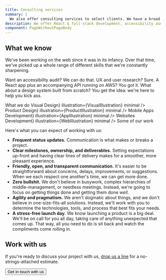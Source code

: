```yaml
---
title: Consulting services
summary: |
  We also offer consulting services to select clients. We have a broad range of skills and can help with everything from app development to print design.
description: We offer React & full-stack development, accessibility audits, WordPress and iOS development, UX & UI design, user research, copyediting, open-source work, and training.
component: PageWithoutPageBody
---
```





<Panel>

## What we know

We've been working on the web since it was in its infancy. Over that time, we've picked up a whole range of different skills that we're constantly sharpening.

Want an accessibility audit? We can do that. UX and user research? Sure. A React app plus an accompanying API running on AWS? You got it. What about a design system built from scratch? You get the idea: we're here to help you kick ass.

</Panel>

<Panel dark gridMobile="1fr 1fr" gridTablet="1fr 1fr 1fr">

<GridSpanner>
  <Heading inverse level={2}>
    What we do
  </Heading>
</GridSpanner>

<IllustratedPoint label="Strategy" illustration={StrategyIllustration} minimal />
<IllustratedPoint label={<Fragment>Visual <Hide mobile>Design</Hide></Fragment>} illustration={VisualIllustration} minimal />
<IllustratedPoint label={<Fragment>Product <Hide mobile>Design</Hide></Fragment>} illustration={ProductIllustration} minimal />

<IllustratedPoint label="Accessibility" illustration={AccessibilityIllustration} minimal />
<IllustratedPoint label={<Fragment><Hide tablet desktop screenreaders>Mobile</Hide> App<Hide tablet desktop screenreaders>s</Hide> <Hide mobile>Development</Hide></Fragment>} illustration={AppIllustration} minimal />
<IllustratedPoint label={<Fragment>Web<Hide tablet desktop screenreaders>sites</Hide> <Hide mobile>Development</Hide></Fragment>} illustration={WebIllustration} minimal />

</Panel>


<Panel gridMobile="1fr" gridTablet="1fr 1fr" gridDesktop="1fr 1fr 1fr">
  <GridSpanner>
    <Heading level={2}>Some of our work</Heading>
  </GridSpanner>

<PortfolioCards number={10} />
</Panel>

<TestimonialCarousel />

<Panel fullwidth>
  <FriendLogos abbreviated title="The company we keep" />
</Panel>

<Panel dark>

<div>

Here's what you can expect of working with us:

- **Frequent status updates.** Communication is what makes or breaks a project.
- **Clear milestones, ownership, and deliverables.** Setting expectations up-front and having clear lines of delivery makes for a smoother, more pleasant experience.
- **Friendly, open, and transparent communication.** It's easier to be straightforward about concerns, delays, improvements, or suggestions. When we each respect one another's time, we can get more done.
- **Zero bullshit.** We don't believe in busywork, complex hierarchies of middle-management, or needless meetings. Instead, we're going to focus on getting things done and getting them done _well_.
- **Agility and pragmatism.** We aren't dogmatic about things, and we don't believe in one-size-fits-all solutions. Instead, we'll work with you to determine the technologies, tools, and process that best fits your needs.
- **A stress-free launch day.** We know launching a product is a big deal. We'll be on call for you all day, taking care of anything unexpected that comes up. That way, all you need to do is sit back and watch the compliments come rolling in.

</div>

</Panel>

<Panel>

## Work with us

If you're ready to discuss your project with us, [drop us a line](/contact) for a no-strings-attached estimate.

<Button navigation to="/contact" minimal>
  Get in touch with us
</Button>

</Panel>
